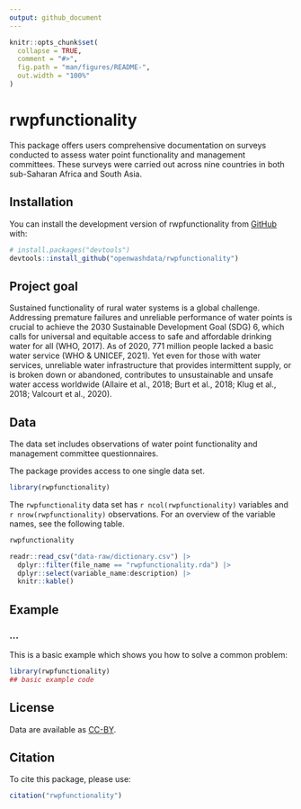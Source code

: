 ```yaml
---
output: github_document
---
```


<!-- README.md is generated from README.Rmd. Please edit that file -->

```r
knitr::opts_chunk$set(
  collapse = TRUE,
  comment = "#>",
  fig.path = "man/figures/README-",
  out.width = "100%"
)
```

# rwpfunctionality

<!-- badges: start -->
<!-- badges: end -->

This package offers users comprehensive documentation on surveys conducted to assess water point functionality and management committees. These surveys were carried out across nine countries in both sub-Saharan Africa and South Asia.

## Installation

You can install the development version of rwpfunctionality from [GitHub](https://github.com/) with:

``` r
# install.packages("devtools")
devtools::install_github("openwashdata/rwpfunctionality")
```

## Project goal

Sustained functionality of rural water systems is a global challenge. Addressing premature failures and unreliable performance of water points is crucial to achieve the 2030 Sustainable Development Goal (SDG) 6, which calls for universal and equitable access to safe and affordable drinking water for all (WHO, 2017). As of 2020, 771 million people lacked a basic water service (WHO & UNICEF, 2021). Yet even for those with water services, unreliable water infrastructure that provides intermittent supply, or is broken down or abandoned, contributes to unsustainable and unsafe water access worldwide (Allaire et al., 2018; Burt et al., 2018; Klug et al., 2018; Valcourt et al., 2020).


## Data

The data set includes observations of water point functionality and management committee questionnaires.

The package provides access to one single data set.

```r
library(rwpfunctionality)
```

The `rwpfunctionality` data set has `r ncol(rwpfunctionality)`
variables and `r nrow(rwpfunctionality)` observations. For an overview
of the variable names, see the following table.

```r
rwpfunctionality
```

```r
readr::read_csv("data-raw/dictionary.csv") |> 
  dplyr::filter(file_name == "rwpfunctionality.rda") |> 
  dplyr::select(variable_name:description) |> 
  knitr::kable()
```

## Example

### ...

This is a basic example which shows you how to solve a common problem:

```r
library(rwpfunctionality)
## basic example code
```

## License

Data are available as 
[CC-BY](https://github.com/openwashdata/rwpfunctionality/LICENSE.md).

## Citation

To cite this package, please use:

```r
citation("rwpfunctionality")
```


